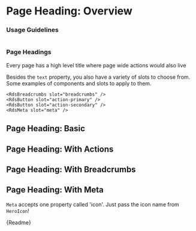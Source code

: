 
<Meta title="Patterns/Page Heading/Overview" />

# Page Heading: Overview

### Usage Guidelines

<div class="flex mt-8">
  <div class="pr-10"><img class="thumbnail" src="/app-layout/header.jpg" alt="" /></div>
  <div class="flex-grow"><h3>Page Headings</h3>

Every page has a high level title where page wide actions would also live

Besides the `text` property, you also have a variety of slots to choose from. Some examples of components and slots to apply to them.

```
<RdsBreadcrumbs slot="breadcrumbs" />
<RdsButton slot="action-primary" />
<RdsButton slot="action-secondary" />
<RdsMeta slot="meta" />
```

  </div>
</div>

## Page Heading: Basic

<Canvas withSource="auto">
  <Story id="patterns-page-heading-stories--default-story"></Story>
</Canvas>

## Page Heading: With Actions

<Canvas withSource="auto">
  <Story id="patterns-page-heading-stories--with-actions"></Story>
</Canvas>

## Page Heading: With Breadcrumbs

<Canvas withSource="auto">
  <Story id="patterns-page-heading-stories--with-breadcrumbs"></Story>
</Canvas>

## Page Heading: With Meta

`Meta` accepts one property called 'icon'. Just pass the icon name from `HeroIcon`!

<Canvas withSource="auto">
  <Story id="patterns-page-heading-stories--with-meta"></Story>
</Canvas>

<Description>{Readme}</Description>
